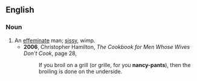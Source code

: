 ==English==

===Noun===
{{en-noun|nancy pants}}

# An [[effeminate]] man; [[sissy]], wimp.
#* '''2006''', Christopher Hamilton, ''The Cookbook for Men Whose Wives Don't Cook'', page 28,
#*: If you broil on a grill (or grille, for you '''nancy-pants'''), then the broiling is done on the underside.